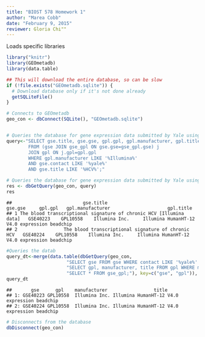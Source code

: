 ```yaml
---
title: "BIOST 578 Homework 1"
author: "Marea Cobb"
date: "February 9, 2015"
reviewer: Gloria Chi""
---
```

Loads specific libraries


```r
library("knitr")
library(GEOmetadb)
library(data.table)
```

```r
## This will download the entire database, so can be slow
if (!file.exists("GEOmetadb.sqlite")) {
  # Download database only if it's not done already
  getSQLiteFile()
}

# Connects to GEOmetadb
geo_con <- dbConnect(SQLite(), "GEOmetadb.sqlite")


# Queries the database for gene expression data submitted by Yale using the Illumina platform looking at HCV using sqlite..
query<-"SELECT gse.title, gse.gse, gpl.gpl, gpl.manufacturer, gpl.title
        FROM (gse JOIN gse_gpl ON gse.gse=gse_gpl.gse) j
        JOIN gpl ON j.gpl=gpl.gpl 
        WHERE gpl.manufacturer LIKE '%Illumina%'
        AND gse.contact LIKE '%yale%'
        AND gse.title LIKE '%HCV%';"

# Queries the database for gene expression data submitted by Yale using the Illumina platform looking at HCV using data.tables instead of sqlite.
res <- dbGetQuery(geo_con, query)
res
```

```
##                          gse.title                                      gse.gse     gpl.gpl   gpl.manufacturer                     gpl.title
## 1 The blood transcriptional signature of chronic HCV [Illumina data]   GSE40223    GPL10558    Illumina Inc.     Illumina HumanHT-12 V4.0 expression beadchip
## 2                 The blood transcriptional signature of chronic HCV   GSE40224    GPL10558    Illumina Inc.     Illumina HumanHT-12 V4.0 expression beadchip
```

```r
#Queries the datab
query_dt<-merge(data.table(dbGetQuery(geo_con, 
                      "SELECT gse FROM gse WHERE contact LIKE '%yale%' AND title LIKE '%HCV%';"), key="gse"), (merge(data.table(dbGetQuery(geo_con,
                      "SELECT gpl, manufacturer, title FROM gpl WHERE manufacturer LIKE '%Illumina%';"), key="gpl"), data.table(dbGetQuery(geo_con, 
                      "SELECT * FROM gse_gpl;"), key=c("gse", "gpl")), by="gpl")), by="gse")
query_dt
```

```
##       gse      gpl    manufacturer                 title
## 1: GSE40223 GPL10558  Illumina Inc. Illumina HumanHT-12 V4.0 expression beadchip
## 2: GSE40224 GPL10558  Illumina Inc. Illumina HumanHT-12 V4.0 expression beadchip
```

```r
# Disconnects from the database
dbDisconnect(geo_con)
```
